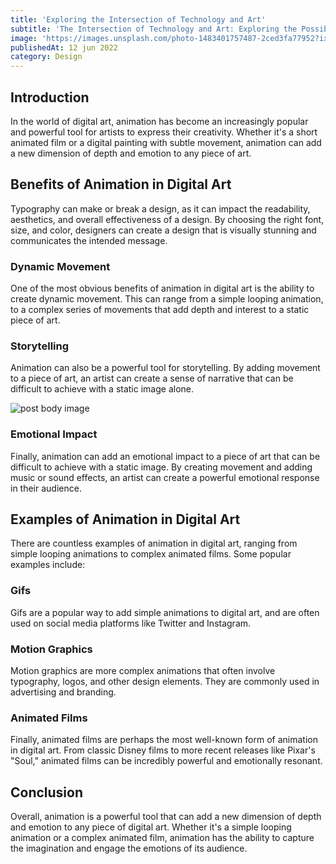 ```yaml
---
title: 'Exploring the Intersection of Technology and Art'
subtitle: 'The Intersection of Technology and Art: Exploring the Possibilities for a More Accessible Digital Art Industry'
image: 'https://images.unsplash.com/photo-1483401757487-2ced3fa77952?ixlib=rb-4.0.3&ixid=MnwxMjA3fDB8MHxwaG90by1wYWdlfHx8fGVufDB8fHx8&auto=format&fit=crop&w=2073&q=80'
publishedAt: 12 jun 2022
category: Design
---
```


## Introduction

In the world of digital art, animation has become an increasingly popular and powerful tool for artists to express their creativity. Whether it's a short animated film or a digital painting with subtle movement, animation can add a new dimension of depth and emotion to any piece of art.

## Benefits of Animation in Digital Art

Typography can make or break a design, as it can impact the readability, aesthetics, and overall effectiveness of a design. By choosing the right font, size, and color, designers can create a design that is visually stunning and communicates the intended message.

### Dynamic Movement

One of the most obvious benefits of animation in digital art is the ability to create dynamic movement. This can range from a simple looping animation, to a complex series of movements that add depth and interest to a static piece of art.

### Storytelling

Animation can also be a powerful tool for storytelling. By adding movement to a piece of art, an artist can create a sense of narrative that can be difficult to achieve with a static image alone.

<Image
  alt="post body image"
  caption="Image from unsplash"
  src="https://images.unsplash.com/photo-1680055199554-a39e82ebc6a5?ixlib=rb-4.0.3&ixid=MnwxMjA3fDB8MHxwaG90by1wYWdlfHx8fGVufDB8fHx8&auto=format&fit=crop&w=2128&q=80"
/>

### Emotional Impact

Finally, animation can add an emotional impact to a piece of art that can be difficult to achieve with a static image. By creating movement and adding music or sound effects, an artist can create a powerful emotional response in their audience.

## Examples of Animation in Digital Art

There are countless examples of animation in digital art, ranging from simple looping animations to complex animated films. Some popular examples include:

### Gifs

Gifs are a popular way to add simple animations to digital art, and are often used on social media platforms like Twitter and Instagram.

### Motion Graphics

Motion graphics are more complex animations that often involve typography, logos, and other design elements. They are commonly used in advertising and branding.

### Animated Films

Finally, animated films are perhaps the most well-known form of animation in digital art. From classic Disney films to more recent releases like Pixar's "Soul," animated films can be incredibly powerful and emotionally resonant.

## Conclusion

Overall, animation is a powerful tool that can add a new dimension of depth and emotion to any piece of digital art. Whether it's a simple looping animation or a complex animated film, animation has the ability to capture the imagination and engage the emotions of its audience.
